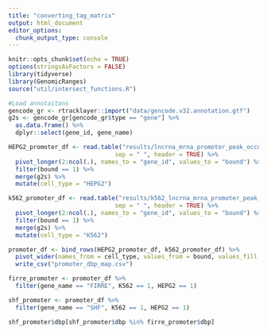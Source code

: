 ```yaml
---
title: "converting_tag_matrix"
output: html_document
editor_options: 
  chunk_output_type: console
---
```



```r
knitr::opts_chunk$set(echo = TRUE)
options(stringsAsFactors = FALSE)
library(tidyverse)
library(GenomicRanges)
source("util/intersect_functions.R")
```


```r
#Load annotaitons
gencode_gr <- rtracklayer::import("data/gencode.v32.annotation.gtf")
g2s <- gencode_gr[gencode_gr$type == "gene"] %>%
  as.data.frame() %>%
  dplyr::select(gene_id, gene_name)

HEPG2_promoter_df <- read.table("results/lncrna_mrna_promoter_peak_occurence_matrix-1.tsv",
                              sep = " ", header = TRUE) %>%
  pivot_longer(2:ncol(.), names_to = "gene_id", values_to = "bound") %>%
  filter(bound == 1) %>%
  merge(g2s) %>%
  mutate(cell_type = "HEPG2")

k562_promoter_df <- read.table("results/k562_lncrna_mrna_promoter_peak_occurence_matrix-1.tsv",
                              sep = " ", header = TRUE) %>%
  pivot_longer(2:ncol(.), names_to = "gene_id", values_to = "bound") %>%
  filter(bound == 1) %>%
  merge(g2s) %>%
  mutate(cell_type = "K562")

promoter_df <- bind_rows(HEPG2_promoter_df, k562_promoter_df) %>%
  pivot_wider(names_from = cell_type, values_from = bound, values_fill = 0) %>%
  write_csv("promoter_dbp_map.csv")

firre_promoter <- promoter_df %>%
  filter(gene_name == "FIRRE", K562 == 1, HEPG2 == 1)

shf_promoter <- promoter_df %>%
  filter(gene_name == "SHF", K562 == 1, HEPG2 == 1)

shf_promoter$dbp[shf_promoter$dbp %in% firre_promoter$dbp]

```

